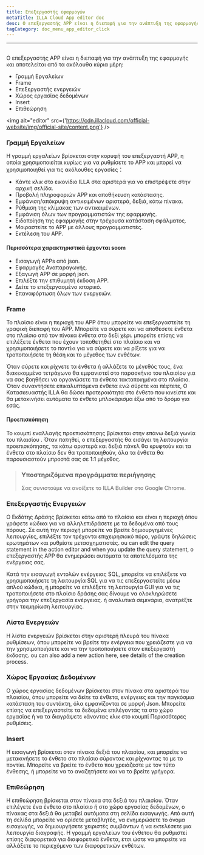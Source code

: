 ```yaml
---
title: Επεξεργαστής εφαρμογών
metaTitle: ILLA Cloud App editor doc
desc: Ο επεξεργαστής APP είναι η διεπαφή για την ανάπτυξη της εφαρμογής
tagCategory: doc_menu_app_editor_click
---
```


* * *

## <Heading hidden>Επεξεργαστής εφαρμογών</Heading>

Ο επεξεργαστής APP είναι η διεπαφή για την ανάπτυξη της εφαρμογής και αποτελείται από τα ακόλουθα κύρια μέρη:

-   Γραμμή Εργαλείων
-   Frame
-   Επεξεργαστής ενεργειών
-   Χώρος εργασίας δεδομένων
-   Insert
-   Επιθεώρηση

<img alt="editor" src={'https://cdn.illacloud.com/official-website/img/official-site/content.png'} />

### Γραμμή Εργαλείων

Η γραμμή εργαλείων βρίσκεται στην κορυφή του επεξεργαστή APP, η οποία χρησιμοποιείται κυρίως για να ρυθμίσετε το APP και μπορεί να χρησιμοποιηθεί για τις ακόλουθες εργασίες：

-   Κάντε κλικ στο εικονίδιο ILLA στα αριστερά για να επιστρέψετε στην αρχική σελίδα.
-   Προβολή πληροφοριών APP και αποθήκευση κατάστασης.
-   Εμφάνιση/απόκρυψη αντικειμένων αριστερά, δεξιά, κάτω πίνακα.
-   Ρύθμιση της κλίμακας των αντικειμένων.
-   Εμφάνιση όλων των προγραμματιστών της εφαρμογής.
-   Ειδοποίηση της εφαρμογής στην τρέχουσα κατάσταση σφάλματος.
-   Μοιραστείτε το APP με άλλους προγραμματιστές.
-   Εκτέλεση του APP.

#### Περισσότερα χαρακτηριστικά έρχονται soom

-   Εισαγωγή APPs από json.
-   Εφαρμογές Αναπαραγωγής.
-   Εξαγωγή APP σε μορφή json.
-   Επιλέξτε την επιθυμητή έκδοση APP.
-   Δείτε το επεξεργασμένο ιστορικό.
-   Επαναφόρτωση όλων των ενεργειών.

[//]: # "[Image]"

### Frame

Το πλαίσιο είναι η περιοχή του APP όπου μπορείτε να επεξεργαστείτε τη γραφική διεπαφή του APP. Μπορείτε να σύρετε και να αποθέσετε ένθετα στο πλαίσιο από τον πίνακα ένθετα στο δεξί χέρι. μπορείτε επίσης να επιλέξετε ένθετα που έχουν τοποθετηθεί στο πλαίσιο και να χρησιμοποιήσετε το ποντίκι για να σύρετε και να ρίξετε για να τροποποιήσετε τη θέση και το μέγεθος των ενθέτων.

Όταν σύρετε και ρίχνετε τα ένθετα ή αλλάζετε το μέγεθός τους, ένα διακεκομμένο τετράγωνο θα εμφανιστεί στο παρασκήνιο του πλαισίου για να σας βοηθήσει να οργανώσετε τα ένθετα τακτοποιημένα στο πλαίσιο. Όταν συναντήσετε επικαλυπτόμενα ένθετα ενώ σύρετε και πέφτετε, Ο Κατασκευαστής ILLA θα δώσει προτεραιότητα στο ένθετο που κινείστε και θα μετακινήσει αυτόματα το ένθετο μπλοκάρισμα έξω από το δρόμο για εσάς.

#### Προεπισκόπηση

Το κουμπί εναλλαγής προεπισκόπησης βρίσκεται στην επάνω δεξιά γωνία του πλαισίου . Όταν πατηθεί, ο επεξεργαστής θα εισάγει τη λειτουργία προεπισκόπησης, τα κάτω αριστερά και δεξιά πάνελ θα κρυφτούν και τα ένθετα στο πλαίσιο δεν θα τροποποιηθούν, όλα τα ένθετα θα παρουσιαστούν μπροστά σας σε 1:1 μέγεθος.

> ### Υποστηριζόμενα προγράμματα περιήγησης
>
> Σας συνιστούμε να ανοίξετε το ILLA Builder στο Google Chrome.

### Επεξεργαστής Ενεργειών

Ο Εκδότης Δράσης βρίσκεται κάτω από το πλαίσιο και είναι η περιοχή όπου γράφετε κώδικα για να αλληλεπιδράσετε με τα δεδομένα από τους πόρους. Σε αυτή την περιοχή μπορείτε να βρείτε δημιουργημένες λειτουργίες, επιλέξτε τον τρέχοντα επιχειρησιακό πόρο, γράψτε δηλώσεις ερωτημάτων και ρυθμίστε μετασχηματιστές. ou can edit the query statement in the action editor and when you update the query statement, ο επεξεργαστής APP θα ενημερώσει αυτόματα τα αποτελέσματα της ενέργειας σας.

Κατά την εισαγωγή εντολών ενέργειας SQL, μπορείτε να επιλέξετε να χρησιμοποιήσετε τη λειτουργία SQL για να τις επεξεργαστείτε μέσω απλού κώδικα, ή μπορείτε να επιλέξετε τη λειτουργία GUI για να τις τροποποιήσετε στο πλαίσιο δράσης σας δίνουμε να ολοκληρώσετε γρήγορα την επεξεργασία ενέργειας. ή αναλυτικά σεμινάρια, ανατρέξτε στην τεκμηρίωση λειτουργίας.

### Λίστα Ενεργειών

Η λίστα ενεργειών βρίσκεται στην αριστερή πλευρά του πίνακα ρυθμίσεων, όπου μπορείτε να βρείτε την ενέργεια που χρειάζεστε για να την χρησιμοποιήσετε και να την τροποποιήσετε στον επεξεργαστή έκδοσης. ou can also add a new action here, see details of the creation process.

### Χώρος Εργασίας Δεδομένων

Ο χώρος εργασίας δεδομένων βρίσκεται στον πίνακα στα αριστερά του πλαισίου, όπου μπορείτε να δείτε τα ένθετα, ενέργειες και την παγκόσμια κατάσταση του συντάκτη, όλα εμφανίζονται σε μορφή Json. Μπορείτε επίσης να επεξεργαστείτε τα δεδομένα επιλέγοντάς τα στο χώρο εργασίας ή να τα διαγράψετε κάνοντας κλικ στο κουμπί Περισσότερες ρυθμίσεις.

### Insert

Η εισαγωγή βρίσκεται στον πίνακα δεξιά του πλαισίου, και μπορείτε να μετακινήσετε το ένθετο στο πλαίσιο σύροντας και ρίχνοντας το με το ποντίκι. Μπορείτε να βρείτε το ένθετο που χρειάζεστε με τον τύπο ένθεσης, ή μπορείτε να το αναζητήσετε και να το βρείτε γρήγορα.

[//]: # "[Image]"

### Επιθεώρηση

Η επιθεώρηση βρίσκεται στον πίνακα στα δεξιά του πλαισίου. Όταν επιλέγετε ένα ένθετο στο πλαίσιο ή στο χώρο εργασίας δεδομένων, ο πίνακας στα δεξιά θα μεταβεί αυτόματα στη σελίδα εισαγωγής. Από αυτή τη σελίδα μπορείτε να ορίσετε μεταβλητές, να ενημερώσετε το όνομα εισαγωγής, να δημιουργήσετε χειριστές συμβάντων ή να εκτελέσετε μια λειτουργία διαγραφής. Η γραμμή εργαλείων του ένθετου θα ρυθμιστεί επίσης διαφορετικά για διαφορετικά ένθετα, έτσι ώστε να μπορείτε να αλλάξετε το περιεχόμενο των διαφορετικών ενθέτων.
